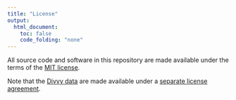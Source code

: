 ```yaml
---
title: "License"
output:
  html_document:
    toc: false
    code_folding: "none"
---
```


All source code and software in this repository are made available
under the terms of the
[MIT license](https://opensource.org/licenses/mit-license.html). 

Note that the [Divvy data](https://www.divvybikes.com/system-data) are
made available under a [separate license
agreement](https://www.divvybikes.com/data-license-agreement).
